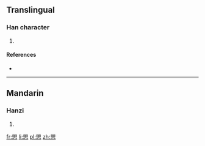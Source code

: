 ==Translingual==

===Han character===
{{Han char|rn=61|rad=心|as=10|sn=14|four=|canj=月山心 (BUP)|ids=⿱⿰[[目]]目[[心]]}}

# {{defn|Han|sort=心10}}

====References====
* {{Han ref|kx=0396.280|dkj=11004|dj=0735.160|hdz=42333.120|uh=6133|ud=24883}}

----

==Mandarin==

===Hanzi===
{{cmn-hanzi|pin=[[jù]] ([[ju4]])|wg=chü<sup>4</sup>}}

# {{defn|lang=cmn|sort=心10}}

[[fr:愳]]
[[li:愳]]
[[pl:愳]]
[[zh:愳]]